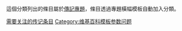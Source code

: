 {{Backlog}}
{{Empty category}}
{{Hidden category}}
{{Maintenance category}}
這個分類列出的條目屬於[[WikiProject:傳記|傳記專題]]，條目透過專題橫幅模板{{Tlx|WikiProject Biography}}自動加入分類。
{{CategoryTOC}}


[[Category:需要关注的传记条目|]]
[[Category:维基百科模板参数问题|Category:维基百科模板参数问题]]
